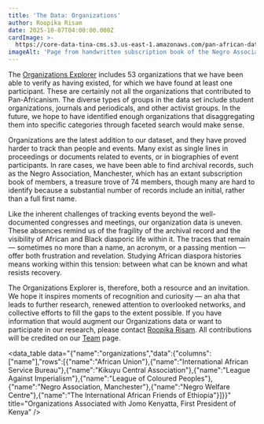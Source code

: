 ```yaml
---
title: 'The Data: Organizations'
author: Roopika Risam
date: 2025-10-07T04:00:00.000Z
cardImage: >-
  https://core-data-tina-cms.s3.us-east-1.amazonaws.com/pan-african-data-content/negro-association-manchester.png
imageAlt: 'Page from handwritten subscription book of the Negro Association, Manchester'
---
```


The [Organizations Explorer](https://www.panafricandata.org/en/search/organizations/) includes 53 organizations that we have been able to verify as having existed, for which we have found at least one participant. These are certainly not all the organizations that contributed to Pan-Africanism. The diverse types of groups in the data set include student organizations, journals and periodicals, and other activist groups. In the future, we hope to have identified enough organizations that disaggregating them into specific categories through faceted search would make sense.

Organizations are the latest addition to our dataset, and they have proved harder to track than people and events. Many exist as single lines in proceedings or documents related to events, or in biographies of event participants. In rare cases, we have been able to find archival records, such as the Negro Association, Manchester, which has an extant subscription book of members, a treasure trove of 74 members, though many are hard to identify because a substantial number of records include an initial, rather than a full first name.

Like the inherent challenges of tracking events beyond the well-documented congresses and meetings, our organization data is uneven. These absences remind us of the fragility of the archival record and the visibility of African and Black diasporic life within it. The traces that remain — sometimes no more than a name, an acronym, or a passing mention — offer both frustration and revelation. Studying African diaspora histories means working within this tension: between what can be known and what resists recovery.

The Organizations Explorer is, therefore, both a resource and an invitation. We hope it inspires moments of recognition and curiosity — an aha that leads to further research, renewed attention to overlooked networks, and collective efforts to fill the gaps to the extent possible. If you have information that would augment our Organizations data or want to participate in our research, please contact [Roopika Risam](mailto\:roopika.risam@dartmouth.edu). All contributions will be credited on our [Team](https://www.panafricandata.org/en/pages/PADP-Team/) page.

<data_table data="{&#x22;name&#x22;:&#x22;organizations&#x22;,&#x22;data&#x22;:{&#x22;columns&#x22;:[&#x22;name&#x22;],&#x22;rows&#x22;:[{&#x22;name&#x22;:&#x22;African Union&#x22;},{&#x22;name&#x22;:&#x22;International African Service Bureau&#x22;},{&#x22;name&#x22;:&#x22;Kikuyu Central Association&#x22;},{&#x22;name&#x22;:&#x22;League Against Imperialism&#x22;},{&#x22;name&#x22;:&#x22;League of Coloured Peoples&#x22;},{&#x22;name&#x22;:&#x22;Negro Association, Manchester&#x22;},{&#x22;name&#x22;:&#x22;Negro Welfare Centre&#x22;},{&#x22;name&#x22;:&#x22;The International African Friends of Ethiopia&#x22;}]}}" title="Organizations Associated with Jomo Kenyatta, First President of Kenya" />
